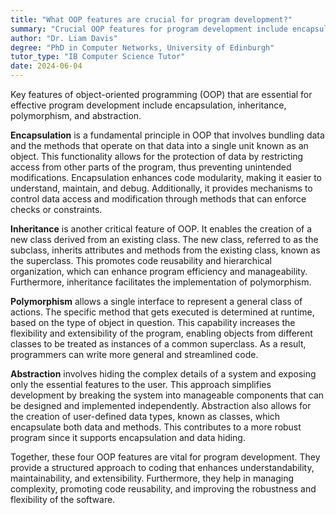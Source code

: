 ```yaml
---
title: "What OOP features are crucial for program development?"
summary: "Crucial OOP features for program development include encapsulation, inheritance, polymorphism, and abstraction."
author: "Dr. Liam Davis"
degree: "PhD in Computer Networks, University of Edinburgh"
tutor_type: "IB Computer Science Tutor"
date: 2024-06-04
---
```


Key features of object-oriented programming (OOP) that are essential for effective program development include encapsulation, inheritance, polymorphism, and abstraction.

**Encapsulation** is a fundamental principle in OOP that involves bundling data and the methods that operate on that data into a single unit known as an object. This functionality allows for the protection of data by restricting access from other parts of the program, thus preventing unintended modifications. Encapsulation enhances code modularity, making it easier to understand, maintain, and debug. Additionally, it provides mechanisms to control data access and modification through methods that can enforce checks or constraints.

**Inheritance** is another critical feature of OOP. It enables the creation of a new class derived from an existing class. The new class, referred to as the subclass, inherits attributes and methods from the existing class, known as the superclass. This promotes code reusability and hierarchical organization, which can enhance program efficiency and manageability. Furthermore, inheritance facilitates the implementation of polymorphism.

**Polymorphism** allows a single interface to represent a general class of actions. The specific method that gets executed is determined at runtime, based on the type of object in question. This capability increases the flexibility and extensibility of the program, enabling objects from different classes to be treated as instances of a common superclass. As a result, programmers can write more general and streamlined code.

**Abstraction** involves hiding the complex details of a system and exposing only the essential features to the user. This approach simplifies development by breaking the system into manageable components that can be designed and implemented independently. Abstraction also allows for the creation of user-defined data types, known as classes, which encapsulate both data and methods. This contributes to a more robust program since it supports encapsulation and data hiding.

Together, these four OOP features are vital for program development. They provide a structured approach to coding that enhances understandability, maintainability, and extensibility. Furthermore, they help in managing complexity, promoting code reusability, and improving the robustness and flexibility of the software.
    